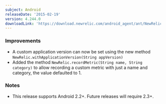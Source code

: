 ```yaml
---
subject: Android
releaseDate: '2015-02-19'
version: 4.244.0
downloadLink: 'https://download.newrelic.com/android_agent/ant/NewRelic_Android_Agent_4.244.0.zip'
---
```


### Improvements

* A custom application version can now be set using the new method `NewRelic.withApplicationVersion(String appVersion)`
* Added the method `NewRelic.recordMetric(String name, String category)` to allow recording a custom metric with just a name and category, the value defaulted to 1. 

### Notes

* This release supports Android 2.2+. Future releases will require 2.3+.
